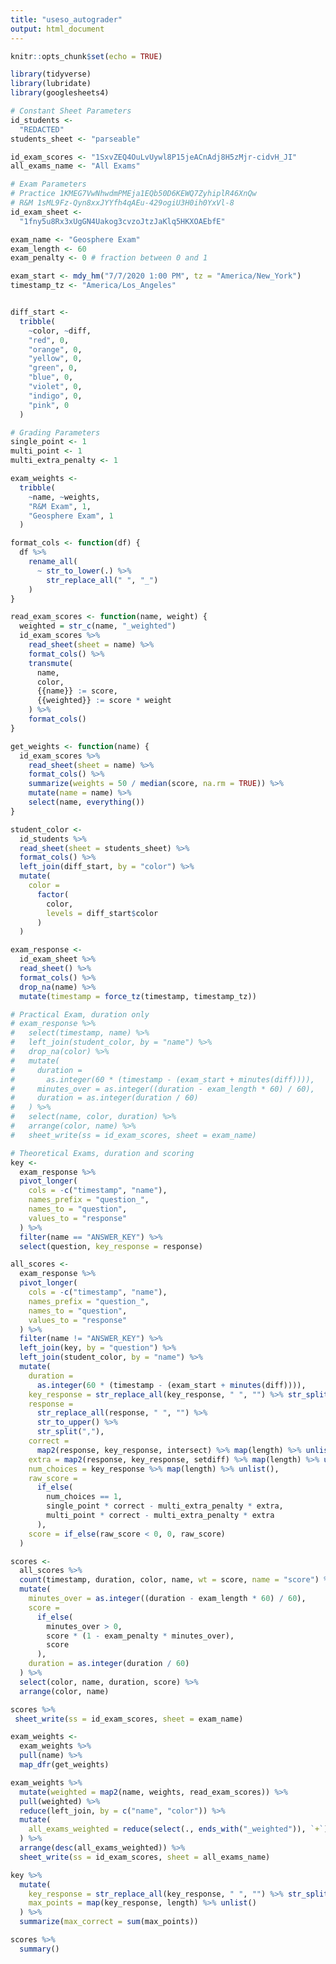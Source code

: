 ```yaml
---
title: "useso_autograder"
output: html_document
---
```


```r
knitr::opts_chunk$set(echo = TRUE)

library(tidyverse)
library(lubridate)
library(googlesheets4)
```

```r
# Constant Sheet Parameters
id_students <- 
  "REDACTED"
students_sheet <- "parseable"

id_exam_scores <- "1SxvZEQ4OuLvUywl8P15jeACnAdj8H5zMjr-cidvH_JI"
all_exams_name <- "All Exams"

# Exam Parameters
# Practice 1KMEG7VwNhwdmPMEja1EQb50D6KEWQ7ZyhiplR46XnQw
# R&M 1sML9Fz-Qyn8xxJYYfh4qAEu-429ogiU3H0ih0YxVl-8
id_exam_sheet <- 
  "1fny5u8Rx3xUgGN4Uakog3cvzoJtzJaKlq5HKXOAEbfE"

exam_name <- "Geosphere Exam"
exam_length <- 60
exam_penalty <- 0 # fraction between 0 and 1

exam_start <- mdy_hm("7/7/2020 1:00 PM", tz = "America/New_York")
timestamp_tz <- "America/Los_Angeles"


diff_start <- 
  tribble(
    ~color, ~diff,
    "red", 0,
    "orange", 0,
    "yellow", 0,
    "green", 0,
    "blue", 0, 
    "violet", 0, 
    "indigo", 0,
    "pink", 0
  )

# Grading Parameters
single_point <- 1
multi_point <- 1
multi_extra_penalty <- 1

exam_weights <- 
  tribble(
    ~name, ~weights,
    "R&M Exam", 1,
    "Geosphere Exam", 1
  )
```

```r
format_cols <- function(df) {
  df %>% 
    rename_all(
      ~ str_to_lower(.) %>% 
        str_replace_all(" ", "_")
    )
}

read_exam_scores <- function(name, weight) {
  weighted = str_c(name, "_weighted")
  id_exam_scores %>% 
    read_sheet(sheet = name) %>% 
    format_cols() %>% 
    transmute(
      name, 
      color, 
      {{name}} := score, 
      {{weighted}} := score * weight
    ) %>% 
    format_cols()
}

get_weights <- function(name) {
  id_exam_scores %>% 
    read_sheet(sheet = name) %>% 
    format_cols() %>%
    summarize(weights = 50 / median(score, na.rm = TRUE)) %>% 
    mutate(name = name) %>% 
    select(name, everything())
}
```

```r
student_color <- 
  id_students %>% 
  read_sheet(sheet = students_sheet) %>% 
  format_cols() %>% 
  left_join(diff_start, by = "color") %>% 
  mutate(
    color = 
      factor(
        color, 
        levels = diff_start$color
      )
  )

exam_response <- 
  id_exam_sheet %>% 
  read_sheet() %>% 
  format_cols() %>% 
  drop_na(name) %>% 
  mutate(timestamp = force_tz(timestamp, timestamp_tz))
```

```r
# Practical Exam, duration only
# exam_response %>% 
#   select(timestamp, name) %>% 
#   left_join(student_color, by = "name") %>% 
#   drop_na(color) %>% 
#   mutate(
#     duration = 
#       as.integer(60 * (timestamp - (exam_start + minutes(diff)))),
#     minutes_over = as.integer((duration - exam_length * 60) / 60),
#     duration = as.integer(duration / 60)
#   ) %>% 
#   select(name, color, duration) %>% 
#   arrange(color, name) %>% 
#   sheet_write(ss = id_exam_scores, sheet = exam_name)
```

```r
# Theoretical Exams, duration and scoring
key <- 
  exam_response %>% 
  pivot_longer(
    cols = -c("timestamp", "name"),
    names_prefix = "question_",
    names_to = "question",
    values_to = "response"
  ) %>%
  filter(name == "ANSWER_KEY") %>% 
  select(question, key_response = response)

all_scores <- 
  exam_response %>% 
  pivot_longer(
    cols = -c("timestamp", "name"),
    names_prefix = "question_",
    names_to = "question",
    values_to = "response"
  ) %>%
  filter(name != "ANSWER_KEY") %>% 
  left_join(key, by = "question") %>% 
  left_join(student_color, by = "name") %>% 
  mutate(
    duration = 
      as.integer(60 * (timestamp - (exam_start + minutes(diff)))),
    key_response = str_replace_all(key_response, " ", "") %>% str_split(","),
    response = 
      str_replace_all(response, " ", "") %>% 
      str_to_upper() %>% 
      str_split(","),
    correct = 
      map2(response, key_response, intersect) %>% map(length) %>% unlist(),
    extra = map2(response, key_response, setdiff) %>% map(length) %>% unlist(),
    num_choices = key_response %>% map(length) %>% unlist(),
    raw_score = 
      if_else(
        num_choices == 1, 
        single_point * correct - multi_extra_penalty * extra,
        multi_point * correct - multi_extra_penalty * extra
      ),
    score = if_else(raw_score < 0, 0, raw_score)
  )

scores <- 
  all_scores %>% 
  count(timestamp, duration, color, name, wt = score, name = "score") %>%
  mutate(
    minutes_over = as.integer((duration - exam_length * 60) / 60),
    score =
      if_else(
        minutes_over > 0,
        score * (1 - exam_penalty * minutes_over),
        score
      ),
    duration = as.integer(duration / 60)
  ) %>% 
  select(color, name, duration, score) %>% 
  arrange(color, name)

scores %>% 
 sheet_write(ss = id_exam_scores, sheet = exam_name)
```

```r
exam_weights <- 
  exam_weights %>%
  pull(name) %>% 
  map_dfr(get_weights)

exam_weights %>%
  mutate(weighted = map2(name, weights, read_exam_scores)) %>% 
  pull(weighted) %>% 
  reduce(left_join, by = c("name", "color")) %>% 
  mutate(
    all_exams_weighted = reduce(select(., ends_with("_weighted")), `+`)
  ) %>% 
  arrange(desc(all_exams_weighted)) %>% 
  sheet_write(ss = id_exam_scores, sheet = all_exams_name)
```

```r
key %>% 
  mutate(
    key_response = str_replace_all(key_response, " ", "") %>% str_split(","),
    max_points = map(key_response, length) %>% unlist()
  ) %>% 
  summarize(max_correct = sum(max_points))
```

```r
scores %>% 
  summary()
```


